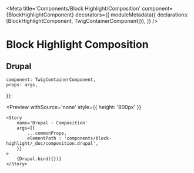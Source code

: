


<Meta 
    title='Components/Block Highlight/Composition'
    component={BlockHighlightComponent}
    decorators={[
        moduleMetadata({ declarations: [BlockHighlightComponent, TwigContainerComponent]}),
    ]}
/>

# Block Highlight Composition


## Drupal

    component: TwigContainerComponent,
    props: args,
});


<Preview
    withSource='none'
    style={{ height: '800px' }}
>
    <Story 
        name='Drupal - Composition'
        args={{
            ...commonProps,
            elementPath : 'components/block-highlight/_doc/composition.drupal',
        }}
    >
        {Drupal.bind({})}
    </Story>
</Preview>